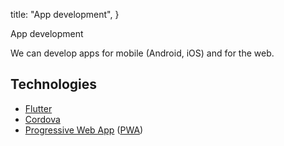 
  title: "App development",
}

<TextSection>
  <FirstHeader>App development</FirstHeader>

We can develop apps for mobile (Android, iOS) and for the web.

## Technologies

- [Flutter](https://flutter.dev/)
- [Cordova](https://cordova.apache.org/)
- [Progressive Web App](https://developer.mozilla.org/en-US/docs/Web/Progressive_web_apps) ([PWA](https://developer.mozilla.org/en-US/docs/Web/Progressive_web_apps))

</TextSection>
